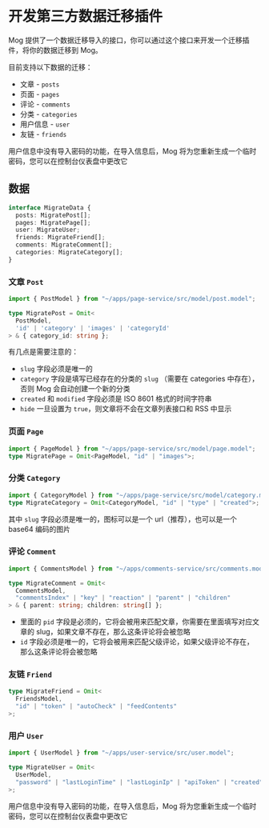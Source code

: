 
# 开发第三方数据迁移插件

Mog 提供了一个数据迁移导入的接口，你可以通过这个接口来开发一个迁移插件，将你的数据迁移到 Mog。

目前支持以下数据的迁移：

- 文章 - `posts`
- 页面 - `pages`
- 评论 - `comments`
- 分类 - `categories`
- 用户信息 - `user`
- 友链 - `friends`

<Callout type="warning">
  用户信息中没有导入密码的功能，在导入信息后，Mog
  将为您重新生成一个临时密码，您可以在控制台仪表盘中更改它
</Callout>

## 数据

```ts
interface MigrateData {
  posts: MigratePost[];
  pages: MigratePage[];
  user: MigrateUser;
  friends: MigrateFriend[];
  comments: MigrateComment[];
  categories: MigrateCategory[];
}
```

### 文章 `Post`

```ts
import { PostModel } from "~/apps/page-service/src/model/post.model";

type MigratePost = Omit<
  PostModel,
  'id' | 'category' | 'images' | 'categoryId'
> & { category_id: string };
```

有几点是需要注意的：

- `slug` 字段必须是唯一的
- `category` 字段是填写已经存在的分类的 `slug` （需要在 categories 中存在），否则 Mog 会自动创建一个新的分类
- `created` 和 `modified` 字段必须是 ISO 8601 格式的时间字符串
- `hide` 一旦设置为 `true`，则文章将不会在文章列表接口和 RSS 中显示

### 页面 `Page`

```ts
import { PageModel } from "~/apps/page-service/src/model/page.model";
type MigratePage = Omit<PageModel, "id" | "images">;
```

### 分类 `Category`

```ts
import { CategoryModel } from "~/apps/page-service/src/model/category.model";
type MigrateCategory = Omit<CategoryModel, "id" | "type" | "created">;
```

其中 `slug` 字段必须是唯一的，图标可以是一个 url（推荐），也可以是一个 base64 编码的图片

### 评论 `Comment`

```ts
import { CommentsModel } from "~/apps/comments-service/src/comments.model";

type MigrateComment = Omit<
  CommentsModel,
  "commentsIndex" | "key" | "reaction" | "parent" | "children"
> & { parent: string; children: string[] };
```

- 里面的 `pid` 字段是必须的，它将会被用来匹配文章，你需要在里面填写对应文章的 slug，如果文章不存在，那么这条评论将会被忽略
- `id` 字段必须是唯一的，它将会被用来匹配父级评论，如果父级评论不存在，那么这条评论将会被忽略

### 友链 `Friend`

```ts
type MigrateFriend = Omit<
  FriendsModel,
  "id" | "token" | "autoCheck" | "feedContents"
>;
```

### 用户 `User`

```ts
import { UserModel } from "~/apps/user-service/src/user.model";

type MigrateUser = Omit<
  UserModel,
  "password" | "lastLoginTime" | "lastLoginIp" | "apiToken" | "created" | "id"
>;
```

用户信息中没有导入密码的功能，在导入信息后，Mog 将为您重新生成一个临时密码，您可以在控制台仪表盘中更改它
